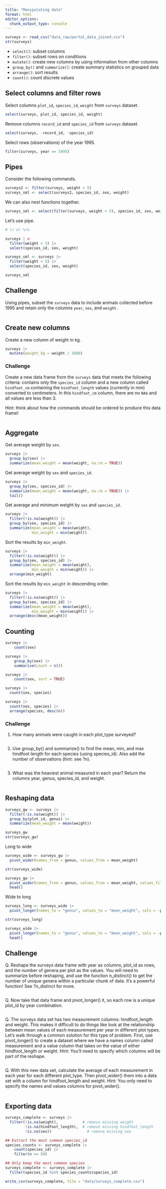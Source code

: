 ```yaml
---
title: "Manipulating data"
format: html
editor_options: 
  chunk_output_type: console
---
```



```r
surveys <- read_csv("data_raw/portal_data_joined.csv")
str(surveys)
```

- `select()`: subset columns
- `filter()`: subset rows on conditions
- `mutate()`: create new columns by using information from other columns
- `group_by()` and `summarize()`: create summary statistics on grouped data
- `arrange()`: sort results
- `count()`: count discrete values

## Select columns and filter rows

Select columns `plot_id`, `species_id`, `weight` from `surveys` dataset.

```r
select(surveys, plot_id, species_id, weight)
```

Remove columns `record_id` and `species_id` from `surveys` dataset.

```r
select(surveys, -record_id, -species_id)
```

Select rows (observations) of the year 1995.

```r
filter(surveys, year == 1995)
```

## Pipes

Consider the following commands.

```r
surveys2 <- filter(surveys, weight < 5)
surveys_sml <- select(surveys2, species_id, sex, weight)
```

We can also nest functions together.

```r
surveys_sml <- select(filter(surveys, weight < 5), species_id, sex, weight)
```

Let's use pipe.

```r
# |> or %>%

surveys | >
  filter(weight < 5) |> 
  select(species_id, sex, weight)
```


```r
surveys_sml <- surveys |> 
  filter(weight < 5) |> 
  select(species_id, sex, weight)

surveys_sml
```

## Challenge

Using pipes, subset the `surveys` data to include animals collected before 1995 and retain only the columns `year`, `sex`, and `weight.`

```r

```

## Create new columns

Create a new column of weight in kg.

```r
surveys |> 
  mutate(weight_kg = weight / 1000)
```


### Challenge

Create a new data frame from the `surveys` data that meets the following criteria: contains only the `species_id` column and a new column called `hindfoot_cm` containing the `hindfoot_length` values (currently in mm) converted to centimeters. In this `hindfoot_cm` column, there are no `NA`s and all values are less than 3.

Hint: think about how the commands should be ordered to produce this data frame!

```r

```

## Aggregate

Get average weight by `sex`.

```r
surveys |> 
  group_by(sex) |> 
  summarize(mean_weight = mean(weight, na.rm = TRUE))
```

Get average weight by `sex` and `species_id`.

```r
surveys |> 
  group_by(sex, species_id) |> 
  summarize(mean_weight = mean(weight, na.rm = TRUE)) |> 
  tail()
```

Get average and minimum weight by `sex` and `species_id`.

```r
surveys |>
  filter(!is.na(weight)) |>
  group_by(sex, species_id) |>
  summarize(mean_weight = mean(weight),
            min_weight = min(weight))
```

Sort the results by `min_weight`.

```r
surveys |>
  filter(!is.na(weight)) |>
  group_by(sex, species_id) |>
  summarize(mean_weight = mean(weight),
            min_weight = min(weight)) |>
  arrange(min_weight)
```

Sort the results by `min_weight` in descending order.

```r
surveys |>
  filter(!is.na(weight)) |>
  group_by(sex, species_id) |>
  summarize(mean_weight = mean(weight),
            min_weight = min(weight)) |>
  arrange(desc(mean_weight))
```

## Counting

```r
surveys |>
    count(sex)
```

```r
surveys |>
    group_by(sex) |>
    summarise(count = n())
```

```r
surveys |>
    count(sex, sort = TRUE)
```

```r
surveys |>
  count(sex, species)
```


```r
surveys |>
  count(sex, species) |>
  arrange(species, desc(n))
```

### Challenge

1. How many animals were caught in each plot_type surveyed?

```r

```

2. Use group_by() and summarize() to find the mean, min, and max hindfoot length for each species (using species_id). Also add the number of observations (hint: see ?n).

```r

```

3. What was the heaviest animal measured in each year? Return the columns year, genus, species_id, and weight.

```r

```

## Reshaping data

```r
surveys_gw <- surveys |>
  filter(!is.na(weight)) |>
  group_by(plot_id, genus) |>
  summarize(mean_weight = mean(weight))

surveys_gw
str(surveys_gw)
```

Long to wide

```r
surveys_wide <- surveys_gw |>
  pivot_wider(names_from = genus, values_from = mean_weight)

str(surveys_wide)
```


```r
surveys_gw |>
  pivot_wider(names_from = genus, values_from = mean_weight, values_fill = 0) |>
  head()
```

Wide to long

```r
surveys_long <- surveys_wide |>
  pivot_longer(names_to = "genus", values_to = "mean_weight", cols = -plot_id)

str(surveys_long)
```

```r
surveys_wide |>
  pivot_longer(names_to = "genus", values_to = "mean_weight", cols = -plot_id) |>
  head()

```

## Challenge

Q. Reshape the surveys data frame with year as columns, plot_id as rows, and the number of genera per plot as the values. You will need to summarize before reshaping, and use the function n_distinct() to get the number of unique genera within a particular chunk of data. It’s a powerful function! See ?n_distinct for more.

```r

```

Q. Now take that data frame and pivot_longer() it, so each row is a unique plot_id by year combination.

```r

```

Q. The surveys data set has two measurement columns: hindfoot_length and weight. This makes it difficult to do things like look at the relationship between mean values of each measurement per year in different plot types. Let’s walk through a common solution for this type of problem. First, use pivot_longer() to create a dataset where we have a names column called measurement and a value column that takes on the value of either hindfoot_length or weight. Hint: You’ll need to specify which columns will be part of the reshape.

```r

```

Q. With this new data set, calculate the average of each measurement in each year for each different plot_type. Then pivot_wider() them into a data set with a column for hindfoot_length and weight. Hint: You only need to specify the names and values columns for pivot_wider().

```r

```


## Exporting data

```r
surveys_complete <- surveys |>
  filter(!is.na(weight),           # remove missing weight
         !is.na(hindfoot_length),  # remove missing hindfoot_length
         !is.na(sex))                # remove missing sex
```


```r
## Extract the most common species_id
species_counts <- surveys_complete |>
    count(species_id) |>
    filter(n >= 50)

## Only keep the most common species
surveys_complete <- surveys_complete |>
  filter(species_id %in% species_counts$species_id)
```


```r
write_csv(surveys_complete, file = "data/surveys_complete.csv")
```


